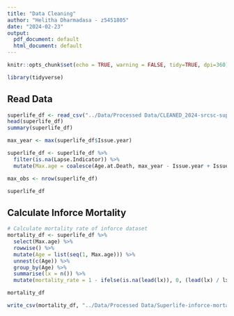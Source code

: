 ```yaml
---
title: "Data Cleaning"
author: "Helitha Dharmadasa - z5451805"
date: "2024-02-23"
output:
  pdf_document: default
  html_document: default
---
```



```r
knitr::opts_chunk$set(echo = TRUE, warning = FALSE, tidy=TRUE, dpi=360)
```

```r
library(tidyverse)
```

## Read Data
```r
superlife_df <- read_csv("../Data/Processed Data/CLEANED_2024-srcsc-superlife-inforce-dataset.csv")
head(superlife_df)
summary(superlife_df)
```

```r
max_year <- max(superlife_df$Issue.year)

superlife_df <- superlife_df %>%
  filter(is.na(Lapse.Indicator)) %>%
  mutate(Max.age = coalesce(Age.at.Death, max_year - Issue.year + Issue.age))

max_obs <- nrow(superlife_df)

superlife_df
```


## Calculate Inforce Mortality
```r
# Calculate mortality rate of inforce dataset
mortality_df <- superlife_df %>%
  select(Max.age) %>%
  rowwise() %>%
  mutate(Age = list(seq(1, Max.age))) %>%
  unnest(c(Age)) %>%
  group_by(Age) %>%
  summarise(lx = n()) %>%
  mutate(mortality_rate = 1 - ifelse(is.na(lead(lx)), 0, (lead(lx) / lx)))

mortality_df
```


```r
write_csv(mortality_df, "../Data/Processed Data/Superlife-inforce-mortality-table.csv")
```









